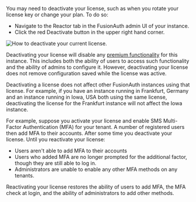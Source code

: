 ---
---

You may need to deactivate your license, such as when you rotate your license key or change your plan. To do so:

* Navigate to the <Breadcrumb>Reactor</Breadcrumb> tab in the FusionAuth admin UI of your instance.
* Click the red <InlineUIElement>Deactivate</InlineUIElement> button in the upper right hand corner.

![How to deactivate your current license.](/img/docs/get-started/core-concepts/reactor-activated-decommission.png)

Deactivating your license will disable any [premium functionality](/docs/get-started/core-concepts/premium-features) for this instance. This includes both the ability of users to access such functionality and the ability of admins to configure it. However, deactivating your license does not remove configuration saved while the license was active.

<Aside type="note">
Deactivating a license does not affect other FusionAuth instances using that license. For example, if you have an instance running in Frankfurt, Germany and an instance running in Iowa, USA both using the same license, deactivating the license for the Frankfurt instance will not affect the Iowa instance.
</Aside>



For example, suppose you activate your license and enable SMS Multi-Factor Authentication (MFA) for your tenant. A number of registered users then add MFA to their accounts. After some time you deactivate your license. Until you reactivate your license:

* Users aren't able to add MFA to their accounts
* Users who added MFA are no longer prompted for the additional factor, though they are still able to log in.
* Administrators are unable to enable any other MFA methods on any tenants.

Reactivating your license restores the ability of users to add MFA, the MFA check at login, and the ability of administrators to add other methods.


